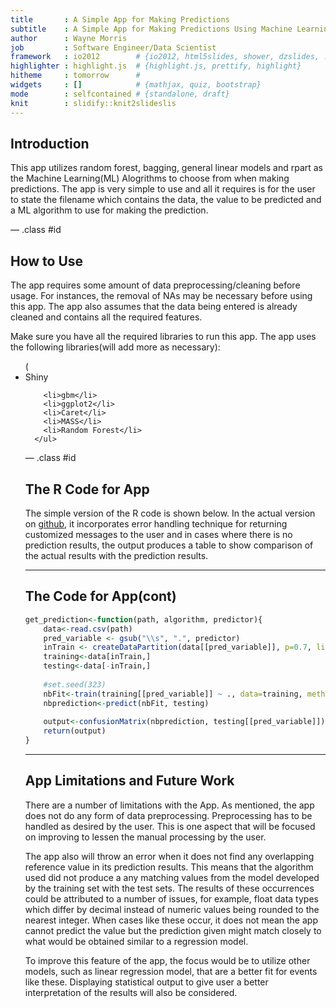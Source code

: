 ```yaml
---
title       : A Simple App for Making Predictions
subtitle    : A Simple App for Making Predictions Using Machine Learning Algorithms
author      : Wayne Morris
job         : Software Engineer/Data Scientist
framework   : io2012        # {io2012, html5slides, shower, dzslides, ...}
highlighter : highlight.js  # {highlight.js, prettify, highlight}
hitheme     : tomorrow      # 
widgets     : []            # {mathjax, quiz, bootstrap}
mode        : selfcontained # {standalone, draft}
knit        : slidify::knit2slideslis
---
```


## Introduction

This app utilizes random forest, bagging, general linear models and rpart as the Machine Learning(ML) Alogrithms to choose from when making predictions. The app is very simple to use and all it requires is for the user to state the filename which contains the data, the value to be predicted and a ML algorithm to use for making the prediction. 


--- .class #id 

## How to Use
The app requires some amount of data preprocessing/cleaning before usage. For instances, the removal of NAs may be necessary before using this app. The app also assumes that the data being entered is already cleaned and contains all the required features.

Make sure you have all the required libraries to run this app. The app uses the following libraries(will add more as necessary):
      <ul>(
        <li>Shiny</li>
        <li>gbm</li>
        <li>ggplot2</li>
        <li>Caret</li>
        <li>MASS</li>
        <li>Random Forest</li>
      </ul>

--- .class #id 

## The R Code for App
The simple version of the R code is shown below. In the actual version on <a href="http://www.github.com/wmorris75/PredictionApp">github</a>, it incorporates error handling technique for returning customized messages to the user and in cases where there is no prediction results, the output produces a table to show comparison of the actual results with the prediction results.

---

## The Code for App(cont)
```r
get_prediction<-function(path, algorithm, predictor){
    data<-read.csv(path)
    pred_variable <- gsub("\\s", ".", predictor)
    inTrain <- createDataPartition(data[[pred_variable]], p=0.7, list=FALSE)
    training<-data[inTrain,]
    testing<-data[-inTrain,]
    
    #set.seed(323)
    nbFit<-train(training[[pred_variable]] ~ ., data=training, method=algorithm)
    nbprediction<-predict(nbFit, testing)
    
    output<-confusionMatrix(nbprediction, testing[[pred_variable]])$overall[1]
    return(output)
}
```

---

## App Limitations and Future Work

There are a number of limitations with the App. As mentioned, the app does not do any form of data preprocessing. Preprocessing has to be handled as desired by the user. This is one aspect that will be focused on improving to lessen the manual processing by the user.

The app also will throw an error when it does not find any overlapping reference value in its prediction results. This means that the algorithm used did not produce a any matching values from the model developed by the training set with the test sets. The results of these occurrences could be attributed to a number of issues, for example, float data types which differ by decimal instead of numeric values being rounded to the nearest integer. When cases like these occur, it does not mean the app cannot predict the value but the prediction given might match closely to what would be obtained similar to a regression model. 

To improve this feature of the app, the focus would be to utilize other models, such as linear regression model, that are a better fit for events like these. Displaying statistical output to give user a better interpretation of the results will also be considered.



 







